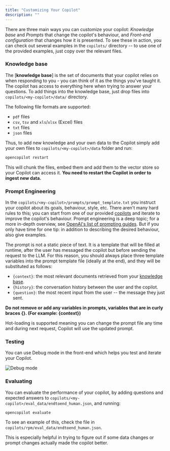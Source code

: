 ```yaml
---
title: "Customizing Your Copilot"
description: ""
---
```


There are three main ways you can customize your copilot: _Knowledge base_ and _Prompts_ that change the copilot's behaviour, and _Front-end configuration_ that changes how it is presented. To see these in action, you can check out several examples in the `copilots/` directory -- to use one of the provided examples, just copy over the relevant files.

### Knowledge base

The [**knowledge base**] is the set of documents that your copilot relies on when responding to you - you can think of it as the things you've taught it. The copilot has access to everything here when trying to answer your questions. To add things into the knowledge base, just drop files into `copilots/<my-copilot>/data/` directory.

The following file formats are supported:

* `pdf` files
* `csv`, `tsv` and `xls`/`xlsx` (Excel) files
* `txt` files
* `json` files

Thus, to add new knowledge and your own data to the Copilot simply add your own files to `copilots/<my-copilot>/data` folder and run:

```bash
opencopilot restart
```

This will chunk the files, embed them and add them to the vector store so your Copilot can access it. **You need to restart the Copilot in order to ingest new data.**

### Prompt Engineering

In the `copilots/<my-copilot>/prompts/prompt_template.txt` you instruct your copilot about its goals, behaviour, style, etc. There aren't many hard rules to this; you can start from one of our provided [copilots](https://github.com/nftport/opencopilot/tree/master/copilots) and iterate to improve the copilot's behaviour. Prompt engineering is a deep topic; for a more in-depth overview, see [OpenAI's list of prompting guides](https://github.com/openai/openai-cookbook#prompting-guides). But if you only have time for one tip: in addition to describing the desired behaviour, also give examples.

The prompt is not a static piece of text. It is a template that will be filled at runtime, after the user has messaged the copilot but before sending the request to the LLM. For this reason, you should always place three template variables into the prompt template file (ideally at the end), and they will be substituted as follows:

* `{context}`: the most relevant documents retrieved from your [knowledge base](#knowledge-base).
* `{history}`: the conversation history between the user and the copilot.
* `{question}`: the most recent input from the user -- the message they just sent.

**Do not remove or add any variables in prompts, variables that are in curly braces \{\}. (For example: \{context\})**

Hot-loading is supported meaning you can change the prompt file any time and during next request, Copilot will use the updated prompt.

### Testing

You can use Debug mode in the front-end which helps you test and iterate your Copilot.

<img noZoom alt="Debug mode" src="https://i.imgur.com/MhZaadl.png"/>

### Evaluating

You can evaluate the performance of your copilot, by adding questions and expected answers to `copilots/<my-copilot>/eval_data/endtoend_human.json`,
and running:
```bash
opencopilot evaluate
```
To see an example of this, check the file in `copilots/rpm/eval_data/endtoend_human.json`.

This is especially helpful in trying to figure out if some data changes or prompt changes actually made the copilot better.
